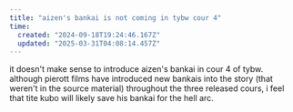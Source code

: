 ```yaml
---
title: "aizen's bankai is not coming in tybw cour 4"
time:
  created: "2024-09-18T19:24:46.167Z"
  updated: "2025-03-31T04:08:14.457Z"
---
```


it doesn't make sense to introduce aizen's bankai in cour 4 of tybw. although pierott films have introduced new bankais into the story (that weren't in the source material) throughout the three released cours, i feel that tite kubo will likely save his bankai for the hell arc.
